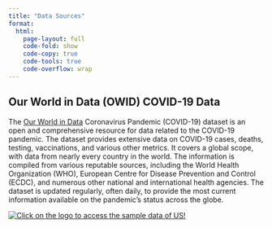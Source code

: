 ```yaml
---
title: "Data Sources"
format:
  html:
    page-layout: full
    code-fold: show
    code-copy: true
    code-tools: true
    code-overflow: wrap
---
```


## Our World in Data (OWID) COVID-19 Data 

The [Our World in Data](https://ourworldindata.org/coronavirus) Coronavirus Pandemic (COVID-19) dataset is an open and comprehensive resource for data related to the COVID-19 pandemic. The dataset provides extensive data on COVID-19 cases, deaths, testing, vaccinations, and various other metrics. It covers a global scope, with data from nearly every country in the world. The information is compiled from various reputable sources, including the World Health Organization (WHO), European Centre for Disease Prevention and Control (ECDC), and numerous other national and international health agencies. The dataset is updated regularly, often daily, to provide the most current information available on the pandemic's status across the globe.

[![Click on the logo to access the sample data of US!](pictures/owid.png)](../data/owid_covid_data_us.xlsx)
